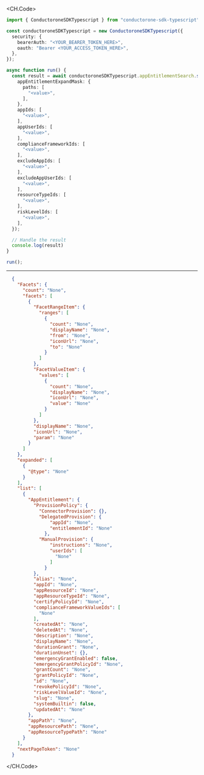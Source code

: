 
<CH.Code>
```typescript Search.ts
import { ConductoroneSDKTypescript } from "conductorone-sdk-typescript";

const conductoroneSDKTypescript = new ConductoroneSDKTypescript({
  security: {
    bearerAuth: "<YOUR_BEARER_TOKEN_HERE>",
    oauth: "Bearer <YOUR_ACCESS_TOKEN_HERE>",
  },
});

async function run() {
  const result = await conductoroneSDKTypescript.appEntitlementSearch.search({
    appEntitlementExpandMask: {
      paths: [
        "<value>",
      ],
    },
    appIds: [
      "<value>",
    ],
    appUserIds: [
      "<value>",
    ],
    complianceFrameworkIds: [
      "<value>",
    ],
    excludeAppIds: [
      "<value>",
    ],
    excludeAppUserIds: [
      "<value>",
    ],
    resourceTypeIds: [
      "<value>",
    ],
    riskLevelIds: [
      "<value>",
    ],
  });

  // Handle the result
  console.log(result)
}

run();
```
---

```json Example Response
  {
    "Facets": {
      "count": "None",
      "facets": [
        {
          "FacetRangeItem": {
            "ranges": [
              {
                "count": "None",
                "displayName": "None",
                "from": "None",
                "iconUrl": "None",
                "to": "None"
              }
            ]
          },
          "FacetValueItem": {
            "values": [
              {
                "count": "None",
                "displayName": "None",
                "iconUrl": "None",
                "value": "None"
              }
            ]
          },
          "displayName": "None",
          "iconUrl": "None",
          "param": "None"
        }
      ]
    },
    "expanded": [
      {
        "@type": "None"
      }
    ],
    "list": [
      {
        "AppEntitlement": {
          "ProvisionPolicy": {
            "ConnectorProvision": {},
            "DelegatedProvision": {
                "appId": "None",
                "entitlementId": "None"
              },
            "ManualProvision": {
                "instructions": "None",
                "userIds": [
                  "None"
                ]
              }
          },
          "alias": "None",
          "appId": "None",
          "appResourceId": "None",
          "appResourceTypeId": "None",
          "certifyPolicyId": "None",
          "complianceFrameworkValueIds": [
            "None"
          ],
          "createdAt": "None",
          "deletedAt": "None",
          "description": "None",
          "displayName": "None",
          "durationGrant": "None",
          "durationUnset": {},
          "emergencyGrantEnabled": false,
          "emergencyGrantPolicyId": "None",
          "grantCount": "None",
          "grantPolicyId": "None",
          "id": "None",
          "revokePolicyId": "None",
          "riskLevelValueId": "None",
          "slug": "None",
          "systemBuiltin": false,
          "updatedAt": "None"
        },
        "appPath": "None",
        "appResourcePath": "None",
        "appResourceTypePath": "None"
      }
    ],
    "nextPageToken": "None"
  }
```
</CH.Code>
